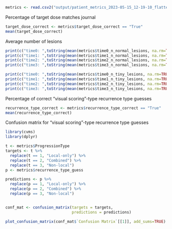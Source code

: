 


```r
metrics <- read.csv2("output/patient_metrics_2023-05-15_12-19-10_flattened.csv")
```

Percentage of target dose matches journal

```r
target_dose_correct <- metrics$target_dose_correct == "True"
mean(target_dose_correct)
```


Average number of lesions

```r
print(c("time0: ",toString(mean(metrics$time0_n_normal_lesions, na.rm=TRUE))))
print(c("time1: ",toString(mean(metrics$time1_n_normal_lesions, na.rm=TRUE))))
print(c("time2: ",toString(mean(metrics$time2_n_normal_lesions, na.rm=TRUE))))
print(c("time3: ",toString(mean(metrics$time3_n_normal_lesions, na.rm=TRUE))))
```

```r
print(c("time0: ",toString(mean(metrics$time0_n_tiny_lesions, na.rm=TRUE))))
print(c("time1: ",toString(mean(metrics$time1_n_tiny_lesions, na.rm=TRUE))))
print(c("time2: ",toString(mean(metrics$time2_n_tiny_lesions, na.rm=TRUE))))
print(c("time3: ",toString(mean(metrics$time3_n_tiny_lesions, na.rm=TRUE))))
```

Percentage of correct "visual scoring"-type recurrence type guesses
```r
recurrence_type_correct <- metrics$recurrence_type_correct == "True"
mean(recurrence_type_correct)
```

Confusion matrix for "visual scoring"-type recurrence type guesses
```r
library(cvms)
library(dplyr)

t <- metrics$ProgressionType
targets <- t %>% 
  replace(t == 1, "Local-only") %>% 
  replace(t == 2, "Combined") %>% 
  replace(t == 3, "Non-local")
p <- metrics$recurrence_type_guess

predictions <- p %>% 
  replace(p == 1, "Local-only") %>% 
  replace(p == 2, "Combined") %>% 
  replace(p == 3, "Non-local") 


conf_mat <- confusion_matrix(targets = targets,
                             predictions = predictions)

plot_confusion_matrix(conf_mat$`Confusion Matrix`[[1]], add_sums=TRUE)
```


